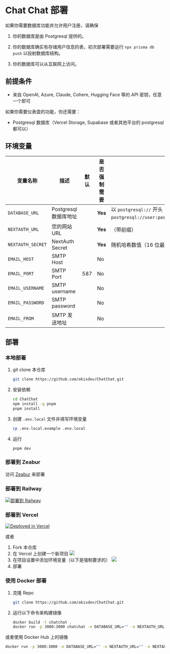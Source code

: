 
# Chat Chat 部署

<Callout type="info">

如果你需要数据库功能并允许用户注册，请确保

1. 你的数据库是由 Postgresql 提供的。

2. 你的数据库确实有存储用户信息的表，初次部署需要运行 `npx prisma db push` 以投射数据库结构。

3. 你的数据库可以从互联网上访问。

</Callout>

## 前提条件

-   来自 OpenAI, Azure, Claude, Cohere, Hugging Face 等的 API 密钥，任意一个即可

如果你需要仪表盘的功能，你还需要：

-   Postgresql 数据库（Vercel Storage, Supabase 或者其他平台的 postgresql 都可以）

## 环境变量

| 变量名称          | 描述                  | 默认 | 是否强制需要 | 提示                                                                                                |
| ----------------- | --------------------- | ---- | ------------ | --------------------------------------------------------------------------------------------------- |
| `DATABASE_URL`    | Postgresql 数据库地址 |      | **Yes**      | 以 `postgresql://` 开头 （如果不需要，请填写 `postgresql://user:password@example.com:port/dbname`） |
| `NEXTAUTH_URL`    | 您的网站 URL          |      | **Yes**      | （带前缀）                                                                                          |
| `NEXTAUTH_SECRET` | NextAuth Secret       |      | **Yes**      | 随机哈希数值（16 位最佳）                                                                           |
| `EMAIL_HOST`      | SMTP Host             |      | No           |                                                                                                     |
| `EMAIL_PORT`      | SMTP Port             | 587  | No           |                                                                                                     |
| `EMAIL_USERNAME`  | SMTP username         |      | No           |                                                                                                     |
| `EMAIL_PASSWORD`  | SMTP password         |      | No           |                                                                                                     |
| `EMAIL_FROM`      | SMTP 发送地址         |      | No           |                                                                                                     |

## 部署

### 本地部署

1. git clone 本仓库

    ```bash
    git clone https://github.com/okisdev/ChatChat.git
    ```

2. 安装依赖

    ```bash
    cd ChatChat
    npm install -g pnpm
    pnpm install
    ```

3. 创建 `.env.local` 文件并填写环境变量

    ```bash
    cp .env.local.example .env.local
    ```

4. 运行

    ```bash
    pnpm dev
    ```

### 部署到 Zeabur

访问 [Zeabur](https://zeabur.com) 来部署

### 部署到 Railway

[![部署到 Railway](https://railway.app/button.svg)](https://railway.app/template/-WWW5r)

### 部署到 Vercel

[![Deployed in Vercel](https://vercel.com/button)](https://vercel.com/import/project?template=https://github.com/okisdev/ChatChat)

或者

1.  Fork 本仓库
2.  在 Vercel 上创建一个新项目
    ![](/chat/assets/Vercel-1.png)
3.  在项目设置中添加环境变量（以下是强制要求的）
    ![](/chat/assets/Vercel-2.png)
4.  部署

### 使用 Docker 部署

1. 克隆 Repo

    ```bash
    git clone https://github.com/okisdev/ChatChat.git
    ```

2. 运行以下命令来构建镜像

    ```bash
    docker build -t chatchat .
    docker run -p 3000:3000 chatchat -e DATABASE_URL="" -e NEXTAUTH_URL="" -e NEXTAUTH_SECRET="" -e EMAIL_HOST="" -e EMAIL_PORT="" -e EMAIL_USERNAME="" -e EMAIL_PASSWORD="" -e EMAIL_FROM=""
    ```

或者使用 Docker Hub 上的镜像

```bash
docker run -p 3000:3000 -e DATABASE_URL="" -e NEXTAUTH_URL="" -e NEXTAUTH_SECRET="" -e EMAIL_HOST="" -e EMAIL_PORT="" -e EMAIL_USERNAME="" -e EMAIL_PASSWORD="" -e EMAIL_FROM="" ghcr.io/okisdev/chatchat:latest
```
